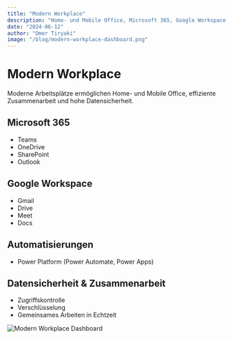 ```yaml
---
title: "Modern Workplace"
description: "Home- und Mobile Office, Microsoft 365, Google Workspace und mehr."
date: "2024-06-12"
author: "Omer Tiryaki"
image: "/blog/modern-workplace-dashboard.png"
---
```


# Modern Workplace

Moderne Arbeitsplätze ermöglichen Home- und Mobile Office, effiziente Zusammenarbeit und hohe Datensicherheit.

## Microsoft 365

- Teams
- OneDrive
- SharePoint
- Outlook

## Google Workspace

- Gmail
- Drive
- Meet
- Docs

## Automatisierungen

- Power Platform (Power Automate, Power Apps)

## Datensicherheit & Zusammenarbeit

- Zugriffskontrolle
- Verschlüsselung
- Gemeinsames Arbeiten in Echtzeit

![Modern Workplace Dashboard](/blog/modern-workplace-dashboard.png) 
